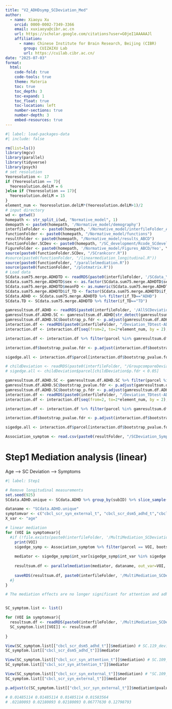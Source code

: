 ```yaml
---
title: "V2_ADHDsymp_SCDeviation_Med"
author:
  - name: Xiaoyu Xu
    orcid: 0000-0002-7349-3366
    email: xuxiaoyu@cibr.ac.cn
    url: https://scholar.google.com/citations?user=G0jeI1AAAAAJl
    affiliation: 
      - name: Chinese Institute for Brain Research, Beijing (CIBR)
        group: CUIZAIXU Lab
        url: https://cuilab.cibr.ac.cn/
date: "2025-07-03"
format: 
  html:
    code-fold: true
    code-tools: true
    theme: Materia
    toc: true
    toc_depth: 3
    toc-expand: 1
    toc_float: true
    toc-location: left
    number-sections: true
    number-depth: 3
    embed-resources: true
---
```



```r
#| label: load-packages-data
#| include: false

rm(list=ls())
library(mgcv)
library(parallel)
library(tidyverse)
library(psych)
# set resolution
Yeoresolution <- 17
if (Yeoresolution == 7){
  Yeoresolution.delLM = 6
}else if (Yeoresolution == 17){
  Yeoresolution.delLM = 15
}
element_num <- Yeoresolution.delLM*(Yeoresolution.delLM+1)/2
# input directory
wd <- getwd()
homepath <- str_split_i(wd, "Normative_model", 1)
demopath <- paste0(homepath, '/Normative_model/demography')
interfileFolder <- paste0(homepath, '/Normative_model/interfileFolder_ABCD')
functionFolder <- paste0(homepath, "/Normative_model/functions")
resultFolder <- paste0(homepath, "/Normative_model/results_ABCD")
functionFolder.SCDev <- paste0(homepath, "/SC_development/Rcode_SCdevelopment/gamfunction")
FigureFolder <- paste0(homepath, '/Normative_model/Figures_ABCD/Yeo', Yeoresolution,'/CV75')
source(paste0(functionFolder.SCDev, "/SCrankcorr.R"))
#source(paste0(functionFolder, "/linearmediation_longitudinal.R"))
source(paste0(functionFolder, "/parallelmediation.R"))
source(paste0(functionFolder, "/plotmatrix.R"))
# Load data
SCdata.sum75.merge.ADHDTD <- readRDS(paste0(interfileFolder, '/SCdata_Yeo',Yeoresolution, '_CV75_sumSCinvnode.deviations_TDtest_ADHD.rds'))
SCdata.sum75.merge.ADHDTD$sex <- as.factor(SCdata.sum75.merge.ADHDTD$sex)
SCdata.sum75.merge.ADHDTD$meanFD <- as.numeric(SCdata.sum75.merge.ADHDTD$meanFD)
SCdata.sum75.merge.ADHDTD$if_TD <- factor(SCdata.sum75.merge.ADHDTD$if_TD, levels = c("TD", "ADHD"))
SCdata.ADHD <- SCdata.sum75.merge.ADHDTD %>% filter(if_TD=="ADHD")
SCdata.TD <- SCdata.sum75.merge.ADHDTD %>% filter(if_TD=="TD")

gamresultsum.df.ADHD <- readRDS(paste0(interfileFolder, '/AllSCDeviation_NormSymptom_Age_Yeo', Yeoresolution,'_CV75_ADHD.rds'))
gamresultsum.df.ADHD.SC <- gamresultsum.df.ADHD[str_detect(gamresultsum.df.ADHD$parcel, "SC."),]
gamresultsum.df.ADHD.SC$bootstrap_p.fdr <- p.adjust(gamresultsum.df.ADHD.SC$bootstrap_pvalue, method="fdr")
interaction.df <- readRDS(paste0(interfileFolder, "/Deviation_TDtest-ADHDall_SC", element_num,".rds"))
interaction.df <- interaction.df[seq(from=2, to=2*element_num, by = 2),]

interaction.df <- interaction.df %>% filter(parcel %in% gamresultsum.df.ADHD.SC$parcel[gamresultsum.df.ADHD.SC$bootstrap_p.fdr<0.05])

interaction.df$bootstrap_pvalue.fdr <- p.adjust(interaction.df$bootstrap_pvalue, method = "fdr")

sigedge.all <- interaction.df$parcel[interaction.df$bootstrap_pvalue.fdr < 0.05]

# childDeviation <- readRDS(paste0(interfileFolder, "/GroupcompareDeviation_TD-ADHDall_SC_Yeo", element_num, "_child_controlAgeSex.rds"))
# sigedge.all <- childDeviation$parcel[childDeviation$p.fdr < 0.05]

gamresultsum.df.ADHD.SC <- gamresultsum.df.ADHD.SC %>% filter(parcel %in% sigedge.all)
gamresultsum.df.ADHD.SC$bootstrap_pvalue.fdr <- p.adjust(gamresultsum.df.ADHD.SC$bootstrap_pvalue, method="fdr")
gamresultsum.df.ADHD.SC$bootstrap_p.fdr <- p.adjust(gamresultsum.df.ADHD.SC$bootstrap_pvalue, method="fdr")
interaction.df <- readRDS(paste0(interfileFolder, "/Deviation_TDtest-ADHDall_SC", element_num,".rds"))
interaction.df <- interaction.df[seq(from=2, to=2*element_num, by = 2),]

interaction.df <- interaction.df %>% filter(parcel %in% gamresultsum.df.ADHD.SC$parcel[gamresultsum.df.ADHD.SC$bootstrap_p.fdr<0.05])

interaction.df$bootstrap_pvalue.fdr <- p.adjust(interaction.df$bootstrap_pvalue, method = "fdr")

sigedge.all <- interaction.df$parcel[interaction.df$bootstrap_pvalue.fdr < 0.05]

Association_symptom <- read.csv(paste0(resultFolder, "/SCDeviation_Symptom_Age_CV75_Yeo17_ADHDall_controlAgeSex.csv"))

```


# Step1 Mediation analysis (linear)

Age --> SC Deviation --> Symptoms

```r
#| label: Step1

# Remove longitudinal measurements
set.seed(925)
SCdata.ADHD.unique <- SCdata.ADHD %>% group_by(subID) %>% slice_sample(n = 1) # n=932

dataname <- "SCdata.ADHD.unique"
symptomvar <- c("cbcl_scr_syn_external_t", "cbcl_scr_dsm5_adhd_t","cbcl_scr_syn_attention_t")
X_var <- "age"

# linear mediation
for (VOI in symptomvar){
  #if (!file.exists(paste0(interfileFolder, '/MultiMediation_SCDeviation_', VOI,'_Age_CV75_Yeo', Yeoresolution,'_ADHDall_controlSex.rds'))){
    print(VOI)
    sigedge_symp <- Association_symptom %>% filter(parcel == VOI, bootstrap.P.fdr < 0.05)
    
    mediator <- sigedge_symp$int_var[sigedge_symp$int_var %in% sigedge.all]
    
    resultsum.df <- parallelmediation(mediator, dataname, out_var=VOI, X_var, covariates="sex+meanFD", boottime=10000, longitudinal=F)
    
    saveRDS(resultsum.df, paste0(interfileFolder, '/MultiMediation_SCDeviation_', VOI,'_Age_CV75_Yeo', Yeoresolution,'_ADHDall_crosssectional.rds'))
  #}
}

# The mediation effects are no longer significant for attention and adhd symptom when removing longitudinal data.


SC_symptom.list <- list()

for (VOI in symptomvar){
  resultsum.df <- readRDS(paste0(interfileFolder, '/MultiMediation_SCDeviation_', VOI,'_Age_CV75_Yeo', Yeoresolution,'_ADHDall_controlSex.rds'))
  SC_symptom.list[[VOI]] <- resultsum.df
  
}

View(SC_symptom.list[["cbcl_scr_dsm5_adhd_t"]]$mediation) # SC.119_deviationZ
SC_symptom.list[["cbcl_scr_dsm5_adhd_t"]]$mediator

View(SC_symptom.list[["cbcl_scr_syn_attention_t"]]$mediation) # SC.109_deviationZ
SC_symptom.list[["cbcl_scr_syn_attention_t"]]$mediator

View(SC_symptom.list[["cbcl_scr_syn_external_t"]]$mediation) # "SC.109_deviationZ" "SC.119_deviationZ"
SC_symptom.list[["cbcl_scr_syn_external_t"]]$mediator

p.adjust(c(SC_symptom.list[["cbcl_scr_syn_external_t"]]$mediation$pvalue[21:22], SC_symptom.list[["cbcl_scr_dsm5_adhd_t"]]$mediation$pvalue[16], SC_symptom.list[["cbcl_scr_syn_attention_t"]]$mediation$pvalue[21:22]), method="fdr")

# 0.01485114 0.01485114 0.01485114 0.01583564
# .02180093 0.02180093 0.02180093 0.06777630 0.12798793

```





